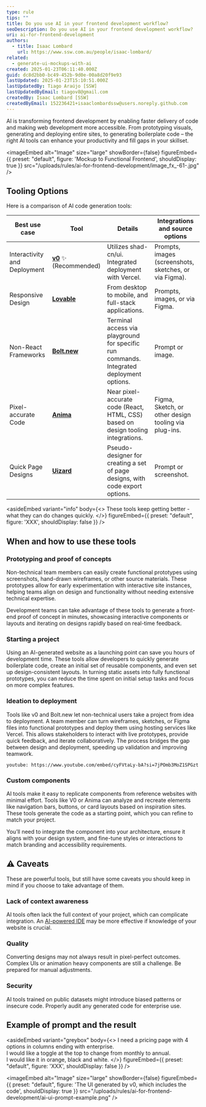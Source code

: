 ```yaml
---
type: rule
tips: ""
title: Do you use AI in your frontend development workflow?
seoDescription: Do you use AI in your frontend development workflow?
uri: ai-for-frontend-development
authors:
  - title: Isaac Lombard
    url: https://www.ssw.com.au/people/isaac-lombard/
related:
  - generate-ui-mockups-with-ai
created: 2025-01-23T06:11:40.000Z
guid: dc8d2bb0-bc49-452b-9d0e-00a8d20f9e93
lastUpdated: 2025-01-23T15:10:51.000Z
lastUpdatedBy: Tiago Araújo [SSW]
lastUpdatedByEmail: tiagov8@gmail.com
createdBy: Isaac Lombard [SSW]
createdByEmail: 152236421+isaaclombardssw@users.noreply.github.com
---
```

AI is transforming frontend development by enabling faster delivery of code and making web development more accessible. From prototyping visuals, generating and deploying entire sites, to generating boilerplate code – the right AI tools can  enhance your productivity and fill gaps in your skillset.

<imageEmbed
  alt="Image"
  size="large"
  showBorder={false}
  figureEmbed={{
    preset: "default",
    figure: 'Mockup to Functional Frontend',
    shouldDisplay: true
  }}
  src="/uploads/rules/ai-for-frontend-development/image_fx_-61-.jpg"
/>

## Tooling Options

Here is a comparison of AI code generation tools:

| Best use case                | Tool                                     | Details                                                                                  | Integrations and source options                        |
| ---------------------------- | ---------------------------------------- | ---------------------------------------------------------------------------------------- | ------------------------------------------------------ |
| Interactivity and Deployment | **[v0](https://v0.dev)** ✨ (Recommended) | Utilizes shad-cn/ui. Integrated deployment with Vercel.                                  | Prompts, images (screenshots, sketches, or via Figma). |
| Responsive Design            | **[Lovable](https://lovable.dev)**       | From desktop to mobile, and full-stack applications.                                     | Prompts, images, or via Figma.                         |
| Non-React Frameworks         | **[Bolt.new](https://bolt.new)**         | Terminal access via playground for specific run commands. Integrated deployment options. | Prompt or image.                                       |
| Pixel-accurate Code          | **[Anima](https://www.animaapp.com)**    | Near pixel-accurate code (React, HTML, CSS) based on design tooling integrations.        | Figma, Sketch, or other design tooling via plug-ins.   |
| Quick Page Designs           | **[Uizard](https://uizard.io)**          | Pseudo-designer for creating a set of page designs, with code export options.            | Prompt or screenshot.                                  |

<asideEmbed
  variant="info"
  body={<>
    These tools keep getting better - what they can do changes quickly.
  </>}
  figureEmbed={{
    preset: "default",
    figure: 'XXX',
    shouldDisplay: false
  }}
/>

## When and how to use these tools

### Prototyping and proof of concepts

Non-technical team members can easily create functional prototypes using screenshots, hand-drawn wireframes, or other source materials. These prototypes allow for early experimentation with interactive site instances, helping teams align on design and functionality without needing extensive technical expertise.

Development teams can take advantage of these tools to generate a front-end proof of concept in minutes, showcasing interactive components or layouts and iterating on designs rapidly based on real-time feedback.

### Starting a project

Using an AI-generated website as a launching point can save you hours of development time. These tools allow developers to quickly generate boilerplate code, create an initial set of reusable components, and even set up design-consistent layouts. In turning static assets into fully functional prototypes, you can reduce the time spent on initial setup tasks and focus on more complex features.

### Ideation to deployment

Tools like v0 and Bolt.new let non-technical users take a project from idea to deployment. A team member can turn wireframes, sketches, or Figma files into functional prototypes and deploy them using hosting services like Vercel. This allows stakeholders to interact with live prototypes, provide quick feedback, and iterate collaboratively. The process bridges the gap between design and deployment, speeding up validation and improving teamwork.

`youtube: https://www.youtube.com/embed/cyFVtaLy-bA?si=7jPOmb3MoZ1SPGzt`

### Custom components

AI tools make it easy to replicate components from reference websites with minimal effort. Tools like V0 or Anima can analyze and recreate elements like navigation bars, buttons, or card layouts based on inspiration sites. These tools generate the code as a starting point, which you can refine to match your project.

You’ll need to integrate the component into your architecture, ensure it aligns with your design system, and fine-tune styles or interactions to match branding and accessibility requirements.

## ⚠️ Caveats

These are powerful tools, but still have some caveats you should keep in mind if you choose to take advantage of them.

### Lack of context awareness

AI tools often lack the full context of your project, which can complicate integration. An [AI-powered IDE](https://www.ssw.com.au/rules/best-ai-powered-ide/) may be more effective if knowledge of your website is crucial.

### Quality

Converting designs may not always result in pixel-perfect outcomes. Complex UIs or animation heavy components are still a challenge. Be prepared for manual adjustments.

### Security

AI tools trained on public datasets might introduce biased patterns or insecure code. Properly audit any generated code for enterprise use.

## Example of prompt and the result

<asideEmbed
  variant="greybox"
  body={<>
    I need a pricing page with 4 options in columns ending with enterprise.\
I would like a toggle at the top to change from monthly to annual.\
I would like it in orange, black and white.
  </>}
  figureEmbed={{
    preset: "default",
    figure: 'XXX',
    shouldDisplay: false
  }}
/>


<imageEmbed
  alt="Image"
  size="large"
  showBorder={false}
  figureEmbed={{
    preset: "default",
    figure: 'The UI generated by v0, which includes the code',
    shouldDisplay: true
  }}
  src="/uploads/rules/ai-for-frontend-development/ai-ui-prompt-example.png"
/>
